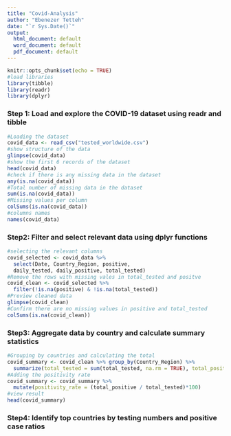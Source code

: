 ```yaml
---
title: "Covid-Analysis"
author: "Ebenezer Tetteh"
date: "`r Sys.Date()`"
output:
  html_document: default
  word_document: default
  pdf_document: default
---
```


```r
knitr::opts_chunk$set(echo = TRUE)
#load libraries
library(tibble)
library(readr)
library(dplyr)
```
### Step 1: Load and explore the COVID-19 dataset using readr and tibble
```r
#Loading the dataset
covid_data <- read_csv("tested_worldwide.csv")
#show structure of the data
glimpse(covid_data)
#show the first 6 records of the dataset
head(covid_data)
#check if there is any missing data in the dataset
any(is.na(covid_data))
#Total number of missing data in the dataset
sum(is.na(covid_data))
#Missing values per column
colSums(is.na(covid_data))
#columns names
names(covid_data)
```

### Step2: Filter and select relevant data using dplyr functions
```r
#selecting the relevant columns
covid_selected <- covid_data %>% 
  select(Date, Country_Region, positive,
  daily_tested, daily_positive, total_tested)
#Remove the rows with missing vales in total_tested and positve
covid_clean <- covid_selected %>% 
  filter(!is.na(positive) & !is.na(total_tested))
#Preview cleaned data
glimpse(covid_clean)
#Confirm there are no missing values in positive and total_tested
colSums(is.na(covid_clean))
```
### Step3: Aggregate data by country and calculate summary statistics
```r
#Grouping by countries and calculating the total
covid_summary <- covid_clean %>% group_by(Country_Region) %>%
  summarize(total_tested = sum(total_tested, na.rm = TRUE), total_positive = sum(positive, na.rm = TRUE))
#Adding the positivity rate
covid_summary <- covid_summary %>% 
  mutate(positivity_rate = (total_positive / total_tested)*100)
#view result
head(covid_summary)
```

### Step4: Identify top countries by testing numbers and positive case ratios